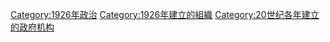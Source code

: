 {{Cat topic in year|topic=建立政府機構|year=1926}}

[[Category:1926年政治|Category:1926年政治]]
[[Category:1926年建立的組織|Category:1926年建立的組織]]
[[Category:20世纪各年建立的政府机构|Category:20世纪各年建立的政府机构]]